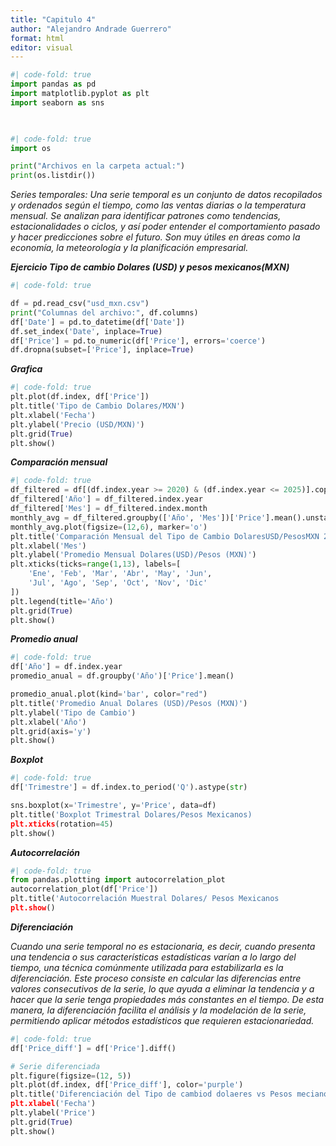 ---
title: "Capitulo 4"
author: "Alejandro Andrade Guerrero"
format: html
editor: visual
---

```{python}
#| code-fold: true
import pandas as pd
import matplotlib.pyplot as plt
import seaborn as sns

 

```

```{python}
#| code-fold: true
import os

print("Archivos en la carpeta actual:")
print(os.listdir())
```

*Series temporales: Una serie temporal es un conjunto de datos recopilados y ordenados según el tiempo, como las ventas diarias o la temperatura mensual. Se analizan para identificar patrones como tendencias, estacionalidades o ciclos, y así poder entender el comportamiento pasado y hacer predicciones sobre el futuro. Son muy útiles en áreas como la economía, la meteorología y la planificación empresarial.*

***Ejercicio Tipo de cambio Dolares (USD) y pesos mexicanos(MXN)***

```{python}
#| code-fold: true

df = pd.read_csv("usd_mxn.csv")
print("Columnas del archivo:", df.columns)
df['Date'] = pd.to_datetime(df['Date'])
df.set_index('Date', inplace=True)
df['Price'] = pd.to_numeric(df['Price'], errors='coerce')
df.dropna(subset=['Price'], inplace=True)
```

***Grafica***

```{python}
#| code-fold: true
plt.plot(df.index, df['Price'])
plt.title('Tipo de Cambio Dolares/MXN')
plt.xlabel('Fecha')
plt.ylabel('Precio (USD/MXN)')
plt.grid(True)
plt.show()

```

***Comparación mensual***

```{python}
#| code-fold: true
df_filtered = df[(df.index.year >= 2020) & (df.index.year <= 2025)].copy()
df_filtered['Año'] = df_filtered.index.year
df_filtered['Mes'] = df_filtered.index.month
monthly_avg = df_filtered.groupby(['Año', 'Mes'])['Price'].mean().unstack(level=0)
monthly_avg.plot(figsize=(12,6), marker='o')
plt.title('Comparación Mensual del Tipo de Cambio DolaresUSD/PesosMXN 20-25')
plt.xlabel('Mes')
plt.ylabel('Promedio Mensual Dolares(USD)/Pesos (MXN)')
plt.xticks(ticks=range(1,13), labels=[
    'Ene', 'Feb', 'Mar', 'Abr', 'May', 'Jun',
    'Jul', 'Ago', 'Sep', 'Oct', 'Nov', 'Dic'
])
plt.legend(title='Año')
plt.grid(True)
plt.show()
```

***Promedio anual***

```{python}
#| code-fold: true
df['Año'] = df.index.year
promedio_anual = df.groupby('Año')['Price'].mean()

promedio_anual.plot(kind='bar', color="red")
plt.title('Promedio Anual Dolares (USD)/Pesos (MXN)')
plt.ylabel('Tipo de Cambio')
plt.xlabel('Año')
plt.grid(axis='y')
plt.show()
```

***Boxplot***

```{python}
#| code-fold: true
df['Trimestre'] = df.index.to_period('Q').astype(str)

sns.boxplot(x='Trimestre', y='Price', data=df)
plt.title('Boxplot Trimestral Dolares/Pesos Mexicanos)
plt.xticks(rotation=45)
plt.show()
```

***Autocorrelación***

```{python}
#| code-fold: true
from pandas.plotting import autocorrelation_plot
autocorrelation_plot(df['Price'])
plt.title('Autocorrelación Muestral Dolares/ Pesos Mexicanos
plt.show()
```

***Diferenciación***

*Cuando una serie temporal no es estacionaria, es decir, cuando presenta una tendencia o sus características estadísticas varían a lo largo del tiempo, una técnica comúnmente utilizada para estabilizarla es la diferenciación. Este proceso consiste en calcular las diferencias entre valores consecutivos de la serie, lo que ayuda a eliminar la tendencia y a hacer que la serie tenga propiedades más constantes en el tiempo. De esta manera, la diferenciación facilita el análisis y la modelación de la serie, permitiendo aplicar métodos estadísticos que requieren estacionariedad.*

```{python}
#| code-fold: true
df['Price_diff'] = df['Price'].diff()

# Serie diferenciada
plt.figure(figsize=(12, 5))
plt.plot(df.index, df['Price_diff'], color='purple')
plt.title('Diferenciación del Tipo de cambiod dolaeres vs Pesos mecianos 
plt.xlabel('Fecha')
plt.ylabel('Price')
plt.grid(True)
plt.show()
```

# 
